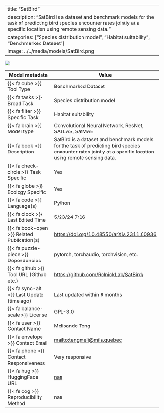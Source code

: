 
---
title: "SatBird"
description: "SatBird is a dataset and benchmark models for the task of predicting bird species encounter rates jointly at a specific location using remote sensing data. "
categories: ["Species distribution model", "Habitat suitability", "Benchmarked Dataset"]
image: ../../media/models/SatBird.png
---

![](../../media/models/SatBird.png){.custom_image}

| Model metadata             | Value                               |
|----------------------------|------------------------------------|
| {{< fa cube >}} Tool Type | [Benchmarked Dataset]{.tool_type .tool_type_pkglib} |
| {{< fa tasks >}} Broad Task | Species distribution model |
| {{< fa filter >}} Specific Task | Habitat suitability |
| {{< fa brain >}} Model type | Convolutional Neural Network, ResNet, SATLAS, SatMAE |
| {{< fa book >}} Description | SatBird is a dataset and benchmark models for the task of predicting bird species encounter rates jointly at a specific location using remote sensing data.  |
| {{< fa check-circle >}} Task Specific | Yes |
| {{< fa globe >}} Ecology Specific | Yes |
| {{< fa code >}} Language(s) | Python |
| {{< fa clock >}} Last Edited Time | 5/23/24 7:16 |
| {{< fa book-open >}} Related Publication(s) | [ https://doi.org/10.48550/arXiv.2311.00936]( https://doi.org/10.48550/arXiv.2311.00936) |
| {{< fa puzzle-piece >}} Dependencies | pytorch, torchaudio, torchvision, etc. |
| {{< fa github >}} Tool URL (Github etc.) | [https://github.com/RolnickLab/SatBird/](https://github.com/RolnickLab/SatBird/) |
| {{< fa sync-alt >}} Last Update (time ago) | Last updated within 6 months |
| {{< fa balance-scale >}} License | GPL-3.0 |
| {{< fa user >}} Contact Name | Melisande Teng |
| {{< fa envelope >}} Contact Email | [mailto:tengmeli@mila.quebec](mailto:tengmeli@mila.quebec) |
| {{< fa phone >}} Contact Responsiveness | Very responsive |
| {{< fa hug >}} HuggingFace URL | [nan](nan) |
| {{< fa cog >}} Reproducibility Method | nan |
